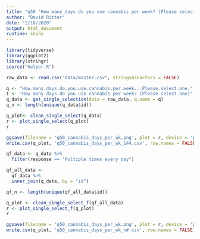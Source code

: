 ```yaml
---
title: "q50 'How many days do you use cannabis per week? (Please select one)'"
author: "David Ritter"
date: "2/18/2020"
output: html_document
runtime: shiny
---
```


```r
library(tidyverse)
library(ggplot2)
library(stringr)
source("helper.R")
```

```r
raw_data <- read.csv("data/master.csv", stringsAsFactors = FALSE)
```

```r
q <- "How.many.days.do.you.use.cannabis.per.week...Please.select.one."
t <- "How many days do you use cannabis per week? (Please select one)"
q_data <- get_single_selection(data = raw_data, q.name = q)
q_n <- length(unique(q_data$id))
```

```r
q_plot<- clean_single_select(q_data)
r <- plot_single_select(q_plot)
r
```

```r
ggsave(filename = 'q50_cannabis_days_per_wk.png', plot = r, device = 'png')
write.csv(q_plot, 'q50_cannabis_days_per_wk_144.csv', row.names = FALSE)
```

```r
qf_data <- q_data %>%
  filter(response == "Multiple times every day")
```

```r
qf_all_data <- 
  qf_data %>%
  inner_join(q_data, by = "id")

qf_n <- length(unique(qf_all_data$id))
```

```r
q_plot <- clean_single_select_f(qf_all_data)
r <- plot_single_select_f(q_plot)
r
```

```r
ggsave(filename = 'q50_cannabis_days_per_wk.png', plot = r, device = 'png')
write.csv(q_plot, 'q50_cannabis_days_per_wk_n#.csv', row.names = FALSE)
```

